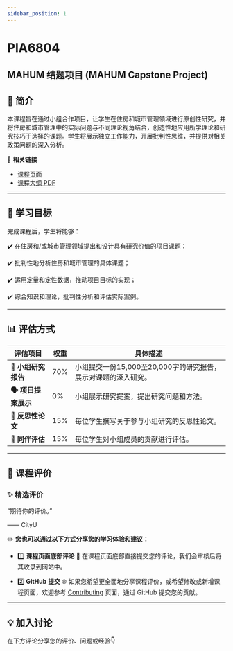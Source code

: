 ```yaml
---
sidebar_position: 1
---
```


# PIA6804
## MAHUM 结题项目 (MAHUM Capstone Project)

## **📘 简介**
本课程旨在通过小组合作项目，让学生在住房和城市管理领域进行原创性研究，并将住房和城市管理中的实际问题与不同理论视角结合，创造性地应用所学理论和研究技巧于选择的课题。学生将展示独立工作能力，开展批判性思维，并提供对相关政策问题的深入分析。

🔗 **相关链接**
- [课程页面](https://www.cityu.edu.hk/catalogue/pg/202425/course/PIA6804.htm)
- [课程大纲 PDF](https://www.cityu.edu.hk/catalogue/pg/202425/course/PIA6804.pdf)

---

## **🎯 学习目标**

完成课程后，学生将能够：

✔️ 在住房和/或城市管理领域提出和设计具有研究价值的项目课题；

✔️ 批判性地分析住房和城市管理的具体课题；

✔️ 运用定量和定性数据，推动项目目标的实现；

✔️ 综合知识和理论，批判性分析和评估实际案例。

---

## **📊 评估方式**

| **评估项目**               | **权重** | **具体描述**                                                                                       |
|---------------------------|---------|---------------------------------------------------------------------------------------------------|
| **📄 小组研究报告**         | 70%     | 小组提交一份15,000至20,000字的研究报告，展示对课题的深入研究。                                     |
| **🗣️ 项目提案展示**         | 0%      | 小组展示研究提案，提出研究问题和方法。                                                           |
| **📝 反思性论文**           | 15%     | 每位学生撰写关于参与小组研究的反思性论文。                                                         |
| **💬 同伴评估**             | 15%     | 每位学生对小组成员的贡献进行评估。                                                                |

---

## **💬 课程评价**

### ✨ **精选评价**
<div className={commentStyles.commentBox}>
    <p className={commentStyles.commentText}>
        “期待你的评价。”
    </p>
    <p className={commentStyles.commentAuthor}>—— CityU</p>
</div>

✏️ **您也可以通过以下方式分享您的学习体验和建议：**

- 1️⃣ **课程页面底部评论**
💬 在课程页面底部直接提交您的评论，我们会审核后将其收录到网站中。

- 2️⃣ **GitHub 提交**
🌐 如果您希望更全面地分享课程评价，或希望修改或新增课程页面，欢迎参考 [Contributing](/contributing) 页面，通过 GitHub 提交您的贡献。

---

## **💡 加入讨论**

在下方评论分享您的评价、问题或经验👇
<Utterances />